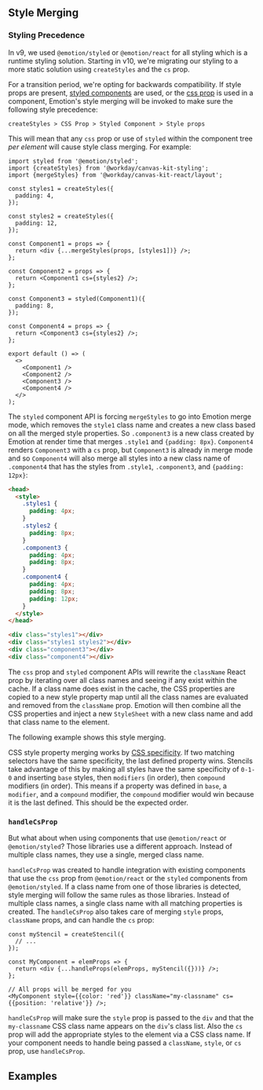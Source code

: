 
<Meta title="Styling/Merging Styles" />

## Style Merging

### Styling Precedence

In v9, we used `@emotion/styled` or `@emotion/react` for all styling which is a runtime styling
solution. Starting in v10, we're migrating our styling to a more static solution using
`createStyles` and the `cs` prop.

For a transition period, we're opting for backwards compatibility. If style props are present,
[styled components](https://emotion.sh/docs/styled) are used, or the
[css prop](https://emotion.sh/docs/css-prop) is used in a component, Emotion's style merging will be
invoked to make sure the following style precedence:

```
createStyles > CSS Prop > Styled Component > Style props
```

This will mean that any `css` prop or use of `styled` within the component tree _per element_ will
cause style class merging. For example:

```tsx
import styled from '@emotion/styled';
import {createStyles} from '@workday/canvas-kit-styling';
import {mergeStyles} from '@workday/canvas-kit-react/layout';

const styles1 = createStyles({
  padding: 4,
});

const styles2 = createStyles({
  padding: 12,
});

const Component1 = props => {
  return <div {...mergeStyles(props, [styles1])} />;
};

const Component2 = props => {
  return <Component1 cs={styles2} />;
};

const Component3 = styled(Component1)({
  padding: 8,
});

const Component4 = props => {
  return <Component3 cs={styles2} />;
};

export default () => (
  <>
    <Component1 />
    <Component2 />
    <Component3 />
    <Component4 />
  </>
);
```

The `styled` component API is forcing `mergeStyles` to go into Emotion merge mode, which removes the
`style1` class name and creates a new class based on all the merged style properties. So
`.component3` is a new class created by Emotion at render time that merges `.style1` and
`{padding: 8px}`. `Component4` renders `Component3` with a `cs` prop, but `Component3` is already in
merge mode and so `Component4` will also merge all styles into a new class name of `.component4`
that has the styles from `.style1`, `.component3`, and `{padding: 12px}`:

```html
<head>
  <style>
    .styles1 {
      padding: 4px;
    }
    .styles2 {
      padding: 8px;
    }
    .component3 {
      padding: 4px;
      padding: 8px;
    }
    .component4 {
      padding: 4px;
      padding: 8px;
      padding: 12px;
    }
  </style>
</head>

<div class="styles1"></div>
<div class="styles1 styles2"></div>
<div class="component3"></div>
<div class="component4"></div>
```

The `css` prop and `styled` component APIs will rewrite the `className` React prop by iterating over
all class names and seeing if any exist within the cache. If a class name does exist in the cache,
the CSS properties are copied to a new style property map until all the class names are evaluated
and removed from the `className` prop. Emotion will then combine all the CSS properties and inject a
new `StyleSheet` with a new class name and add that class name to the element.

The following example shows this style merging.

<ExampleCodeBlock code={StylingOverrides} />

CSS style property merging works by
[CSS specificity](https://developer.mozilla.org/en-US/docs/Web/CSS/Specificity). If two matching
selectors have the same specificity, the last defined property wins. Stencils take advantage of this
by making all styles have the same specificity of `0-1-0` and inserting `base` styles, then
`modifiers` (in order), then `compound` modifiers (in order). This means if a property was defined
in `base`, a `modifier`, and a `compound` modifier, the `compound` modifier would win because it is
the last defined. This should be the expected order.

### `handleCsProp`

But what about when using components that use `@emotion/react` or `@emotion/styled`? Those libraries
use a different approach. Instead of multiple class names, they use a single, merged class name.

`handleCsProp` was created to handle integration with existing components that use the `css` prop
from `@emotion/react` or the `styled` components from `@emotion/styled`. If a class name from one of
those libraries is detected, style merging will follow the same rules as those libraries. Instead of
multiple class names, a single class name with all matching properties is created. The
`handleCsProp` also takes care of merging `style` props, `className` props, and can handle the `cs`
prop:

```tsx
const myStencil = createStencil({
  // ...
});

const MyComponent = elemProps => {
  return <div {...handleProps(elemProps, myStencil({}))} />;
};

// All props will be merged for you
<MyComponent style={{color: 'red'}} className="my-classname" cs={{position: 'relative'}} />;
```

`handleCsProp` will make sure the `style` prop is passed to the `div` and that the `my-classname`
CSS class name appears on the `div`'s class list. Also the `cs` prop will add the appropriate styles
to the element via a CSS class name. If your component needs to handle being passed a `className`,
`style`, or `cs` prop, use `handleCsProp`.

## Examples

<SymbolDoc name="handleCsProp" />

<SymbolDoc name="mergeStyles" />
